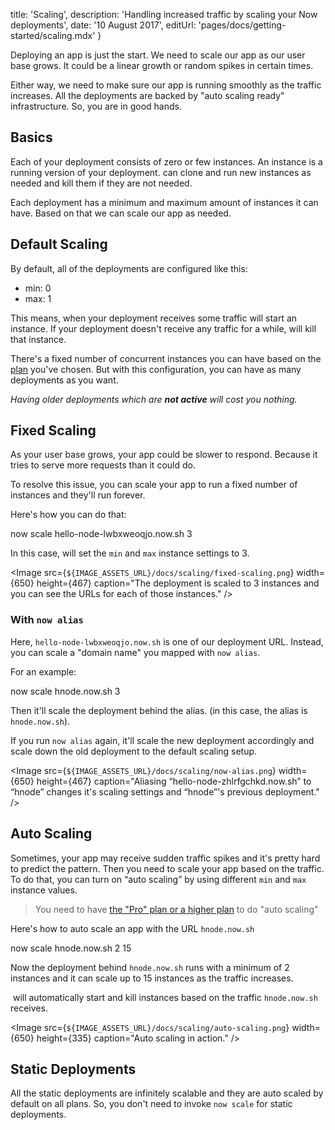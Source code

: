 

  title: 'Scaling',
  description: 'Handling increased traffic by scaling your Now deployments',
  date: '10 August 2017',
  editUrl: 'pages/docs/getting-started/scaling.mdx'
}

Deploying an app is just the start. We need to scale our app as our user base grows. It could be a linear growth or random spikes in certain times.

Either way, we need to make sure our app is running smoothly as the traffic increases. All the <Now color="#000"/> deployments are backed by "auto scaling ready" infrastructure. So, you are in good hands.

## Basics

Each of your <Now color="#000"/> deployment consists of zero or few instances. An instance is a running version of your deployment. <Now color="#000"/> can clone and run new instances as needed and kill them if they are not needed.

Each deployment has a minimum and maximum amount of instances it can have. Based on that we can scale our app as needed.

## Default Scaling

By default, all of the deployments are configured like this:

- min: 0
- max: 1

This means, when your deployment receives some traffic <Now color="#000"/> will start an instance. If your deployment doesn't receive any traffic for a while, <Now color="#000"/> will kill that instance.

There's a fixed number of concurrent instances you can have based on the [plan](https://zeit.co/account/plan) you've chosen. But with this configuration, you can have as many deployments as you want.

_Having older deployments which are **not active** will cost you nothing._

## Fixed Scaling

As your user base grows, your app could be slower to respond. Because it tries to serve more requests than it could do.

To resolve this issue, you can scale your app to run a fixed number of instances and they'll run forever.

Here's how you can do that:

<TerminalInput>now scale hello-node-lwbxweoqjo.now.sh 3</TerminalInput>

In this case, <Now color="#000"/> will set the `min` and `max` instance settings to 3.

<Image
  src={`${IMAGE_ASSETS_URL}/docs/scaling/fixed-scaling.png`}
  width={650}
  height={467}
  caption="The deployment is scaled to 3 instances and you can see the URLs for each of those instances."
/>

### With `now alias`

Here, `hello-node-lwbxweoqjo.now.sh` is one of our deployment URL. Instead, you can scale a "domain name" you mapped with `now alias`.

For an example:

<TerminalInput>now scale hnode.now.sh 3</TerminalInput>

Then it'll scale the deployment behind the alias. (in this case, the alias is `hnode.now.sh`).

If you run `now alias` again, it'll scale the new deployment accordingly and scale down the old deployment to the <InternalLink href="/docs/getting-started/scaling#default-scaling">default scaling setup</InternalLink>.

<Image
  src={`${IMAGE_ASSETS_URL}/docs/scaling/now-alias.png`}
  width={650}
  height={467}
  caption="Aliasing “hello-node-zhlrfgchkd.now.sh” to “hnode” changes it's scaling settings and “hnode”'s previous deployment."
/>

## Auto Scaling

Sometimes, your app may receive sudden traffic spikes and it's pretty hard to predict the pattern. Then you need to scale your app based on the traffic. To do that, you can turn on “auto scaling” by using different `min` and `max` instance values.

> You need to have [the "Pro" plan or a higher plan](https://zeit.co/pricing) to do "auto scaling"

Here's how to auto scale an app with the URL `hnode.now.sh`

<TerminalInput>now scale hnode.now.sh 2 15</TerminalInput>

Now the deployment behind `hnode.now.sh` runs with a minimum of 2 instances and it can scale up to 15 instances as the traffic increases.

&#8203;<Now color="#000"/> will automatically start and kill instances based on the traffic `hnode.now.sh` receives.

<Image
  src={`${IMAGE_ASSETS_URL}/docs/scaling/auto-scaling.png`}
  width={650}
  height={335}
  caption="Auto scaling in action."
/>

## Static Deployments

All the static deployments are infinitely scalable and they are auto scaled by default on all plans.
So, you don't need to invoke `now scale` for static deployments.

